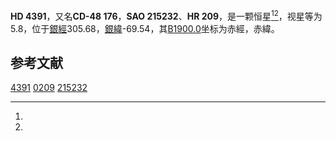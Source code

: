 {{Starbox begin
| name = HD 4391
}}
{{Starbox observe
| epoch = [[J2000.0|J2000.0]]
| constell = {{星座名待查}}<ref name=SIMBAD>{{cite web
 | url=http://simbad.u-strasbg.fr/simbad/sim-id?Ident=HR+209
 | title=Pulsating variable Star
 | publisher=Centre de Données astronomiques de Strasbourg
 | work=SIMBAD
 | accessdate=2012-07-13
 | archive-date=2020-02-24
 | archive-url=https://web.archive.org/web/20200224030045/http://simbad.u-strasbg.fr/simbad/sim-id?Ident=HR+209
 | dead-url=no
 }}</ref><ref name=DATA>{{cite web
 | url=http://vizier.u-strasbg.fr/viz-bin/VizieR-5?-out.add=.&-source=5050&-corr=PK=HR&-out.max=9999&HR=209
 | title=VizieR Detailed Page
 | accessdate=2012-07-13
 | archive-date=2020-02-24
 | archive-url=https://web.archive.org/web/20200224030048/http://vizier.u-strasbg.fr/viz-bin/VizieR-5?-out.add=.&-source=5050&-corr=PK=HR&-out.max=9999&HR=209
 | dead-url=no
 }}</ref>
| 星官 = 
| ra = {{RA|0|45|45.6}}<ref name=SIMBAD /><ref name=DATA />
| dec = {{DEC|-47|33|6}}<ref name=SIMBAD /><ref name=DATA />
| appmag_v = 5.8<ref name=SIMBAD /><ref name=DATA />
}}
{{Starbox character
| class = G1V<ref name=SIMBAD /><ref name=DATA />
| b-v = 0.64<ref name=SIMBAD /><ref name=DATA />
| u-b = <ref name=SIMBAD /><ref name=DATA />
| r-i = <ref name=SIMBAD /><ref name=DATA />
| variable = 
}}
{{Starbox astrometry
| radial_v = 
| prop_mo_ra = -11
| parallax = 0.049
| p_error = 
}}
{{Starbox catalog
| names =CD-48 176，[[SAO星表|SAO]] 215232，[[HD星表|HD]] 4391，[[HR星表|HR]] 209}}
{{Starbox reference |Simbad=HR+209}}
{{Starbox end}}

'''HD 4391'''，又名'''CD-48 176'''，'''SAO 215232'''、'''HR 209'''，是一颗恒星<ref name=SIMBAD /><ref name=DATA />，视星等为5.8，位于[[銀道座標系|銀經]]305.68，[[銀道座標系|銀緯]]-69.54，其[[B1900.0|B1900.0]]坐标为赤經{{RA|0|41|4.1}}，赤緯{{DEC|-48|-69.54|4}}。

== 参考文献 ==
{{reflist}}

{{star-stub}}

[[Category:HD和HDE天體|4391]]
[[Category:HR天體|0209]]
[[Category:SAO天體|215232]]